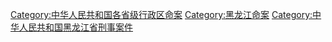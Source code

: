 [[Category:中华人民共和国各省级行政区命案|Category:中华人民共和国各省级行政区命案]]
[[Category:黑龙江命案|Category:黑龙江命案]]
[[Category:中华人民共和国黑龙江省刑事案件|Category:中华人民共和国黑龙江省刑事案件]]